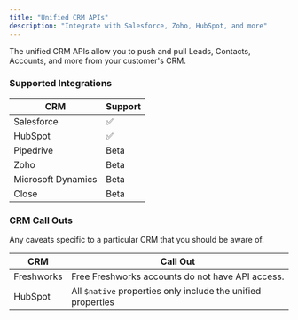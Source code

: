```yaml
---
title: "Unified CRM APIs"
description: "Integrate with Salesforce, Zoho, HubSpot, and more"
---
```


The unified CRM APIs allow you to push and pull Leads, Contacts, Accounts, and more from your customer's CRM.

### Supported Integrations

| CRM                | Support |
| ------------------ | ------- |
| Salesforce         | ✅      |
| HubSpot            | ✅      |
| Pipedrive          | Beta    |
| Zoho               | Beta    |
| Microsoft Dynamics | Beta    |
| Close              | Beta    |

### CRM Call Outs

Any caveats specific to a particular CRM that you should be aware of.

| CRM        | Call Out                                                     |
| ---------- | ------------------------------------------------------------ |
| Freshworks | Free Freshworks accounts do not have API access.             |
| HubSpot    | All `$native` properties only include the unified properties |
